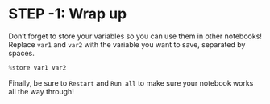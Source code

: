 # STEP -1: Wrap up

Don't forget to store your variables so you can use them in other notebooks! Replace `var1` and `var2` with the variable you want to save, separated by spaces.

```python
%store var1 var2
```

Finally, be sure to `Restart` and `Run all` to make sure your notebook works all the way through!
